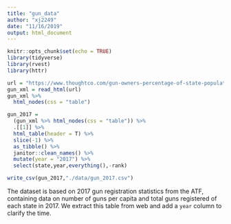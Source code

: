 ```yaml
---
title: "gun_data"
author: "xj2249"
date: "11/16/2019"
output: html_document
---
```


```r
knitr::opts_chunk$set(echo = TRUE)
library(tidyverse)
library(rvest)
library(httr)
```

```r
url = "https://www.thoughtco.com/gun-owners-percentage-of-state-populations-3325153"
gun_xml = read_html(url)
gun_xml %>%
  html_nodes(css = "table")

gun_2017 = 
  (gun_xml %>% html_nodes(css = "table")) %>% 
  .[[1]] %>%
  html_table(header = T) %>% 
  slice(-1) %>% 
  as_tibble() %>% 
  janitor::clean_names() %>% 
  mutate(year = "2017") %>% 
  select(state,year,everything(),-rank)

write_csv(gun_2017,"./data/gun_2017.csv")
```

The dataset is based on 2017 gun registration statistics from the ATF, containing 
data on number of guns per capita and total guns registered of each state in 2017.
We extract this table from web and add a `year` column to clarify the time. 
 

